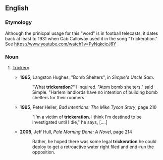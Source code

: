 ==English==

===Etymology===
{{suffix|trickery|ation|lang=en}}
Although the prinicpal usage for this "word" is in football telecasts, it dates back at least to 1931 when Cab Calloway used it in the song "Trickeration."  See https://www.youtube.com/watch?v=PyNqkcicJ6Y

===Noun===
{{en-noun}}

# {{context|colloquial|humorous|dialect|lang=en}} [[trickery|Trickery]].
#* '''1965''', Langston Hughes, "Bomb Shelters", in ''Simple's Uncle Sam''.
#*: "What '''trickeration'''?" I inquired. "Atom bomb shelters." said Simple. "Harlem landlords have no intention of building bomb shelters for their roomers.
#* '''1995''', Peter Heller, ''Bad Intentions: The Mike Tyson Story'', page 210
#*: "I'm a victim of '''trickeration'''. I think I'm destined to be investigated until I die," he says, [....]
#* '''2005''', Jeff Hull, ''Pale Morning Done: A Novel'', page 214
#*: Rather, he hoped there was some legal '''trickeration''' he could deploy to get a retroactive water right filed and end-run the opposition.